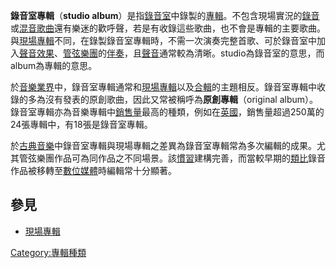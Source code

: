 {{unreferenced|time=2016-12-28T08:25:10+00:00}}
'''錄音室專輯'''（'''studio album'''）是指[[錄音室|錄音室]]中錄製的[[音樂專輯|專輯]]。不包含現場實況的[[錄音|錄音]]或[[混音|混音]][[歌曲|歌曲]]還有樂迷的歡呼聲，若是有收錄這些歌曲，也不會是專輯的主要歌曲。與[[現場專輯|現場專輯]]不同，在錄製錄音室專輯時，不需一次演奏完整首歌、可於錄音室中加入[[音效|聲音效果]]、[[管弦樂團|管弦樂團]]的[[伴奏|伴奏]]，且[[聲音|聲音]]通常較為清晰。studio為錄音室的意思，而album為專輯的意思。

於[[音樂業界|音樂業界]]中，錄音室專輯通常和[[現場專輯|現場專輯]]以及[[合輯|合輯]]的主題相反。錄音室專輯中收錄的多為沒有發表的原創歌曲，因此又常被稱呼為'''原創專輯'''（original album）。錄音室專輯亦為音樂專輯中[[銷售量|銷售量]]最高的種類，例如在[[英國|英國]]，銷售量超過250萬的24張專輯中，有18張是錄音室專輯。

於[[古典音樂|古典音樂]]中錄音室專輯與現場專輯之差異為錄音室專輯常為多次編輯的成果。尤其管弦樂團作品可為同作品之不同場景。該[[慣習|慣習]]建構完善，而當較早期的[[模擬信號|類比]]錄音作品被移轉至[[數位媒體|數位媒體]]時編輯常十分顯著。

== 參見 ==
* [[現場專輯|現場專輯]]

{{Album-stub}}

[[Category:專輯種類|Category:專輯種類]]